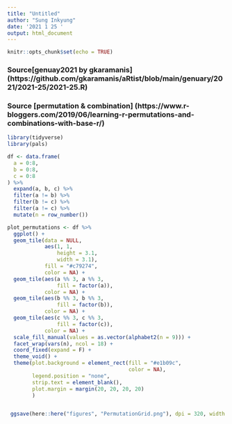 ```yaml
---
title: "Untitled"
author: "Sung Inkyung"
date: '2021 1 25 '
output: html_document
---
```


```r
knitr::opts_chunk$set(echo = TRUE)
```
### Source[genuay2021 by gkaramanis] (https://github.com/gkaramanis/aRtist/blob/main/genuary/2021/2021-25/2021-25.R)
### Source [permutation & combination] (https://www.r-bloggers.com/2019/06/learning-r-permutations-and-combinations-with-base-r/)
```r
library(tidyverse)
library(pals)

df <- data.frame(
  a = 0:8,
  b = 0:8,
  c = 0:8
) %>% 
  expand(a, b, c) %>% 
  filter(a != b) %>% 
  filter(b != c) %>% 
  filter(a != c) %>% 
  mutate(n = row_number())

plot_permutations <- df %>% 
  ggplot() +
  geom_tile(data = NULL,
            aes(1, 1,
                height = 3.1, 
                width = 3.1),
            fill = "#c79274",
            color = NA) +
  geom_tile(aes(a %% 3, a %% 3, 
                fill = factor(a)),
            color = NA) +
  geom_tile(aes(b %% 3, b %% 3, 
                fill = factor(b)),
            color = NA) +
  geom_tile(aes(c %% 3, c %% 3, 
                fill = factor(c)),
            color = NA) +
  scale_fill_manual(values = as.vector(alphabet2(n = 9))) +
  facet_wrap(vars(n), ncol = 18) +
  coord_fixed(expand = F) +
  theme_void() +
  theme(plot.background = element_rect(fill = "#e1b09c", 
                                       color = NA),
        legend.position = "none",
        strip.text = element_blank(),
        plot.margin = margin(20, 20, 20, 20)
        )


 ggsave(here::here("figures", "PermutationGrid.png"), dpi = 320, width = 11.2, height = 16.8, units = "cm")

```
